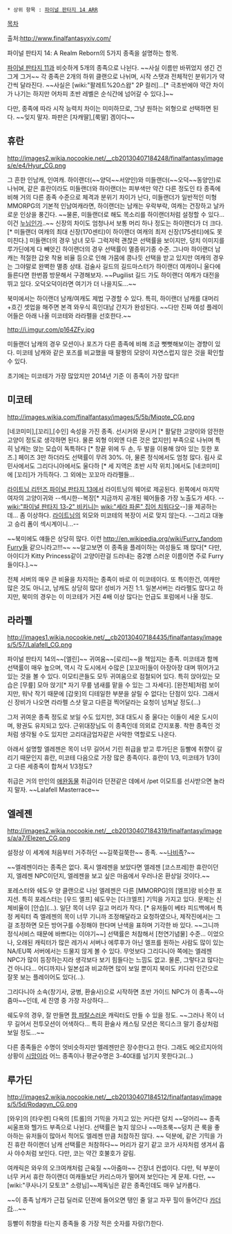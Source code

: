  * 상위 항목 : [[파이널 판타지 14 ARR]]

[[목차]]

출처:http://www.finalfantasyxiv.com/

파이널 판타지 14: A Realm Reborn의 5가지 종족을 설명하는 항목.

[[파이널 판타지 11]]과 비슷하게 5개의 종족으로 나뉜다. ~~사실 이름만 바뀌었지 생긴 건 그게 그거~~ 각 종족은 2개의 하위 클랜으로 나뉘며, 시작 스탯과 전체적인 분위기가 약간씩 달라진다. ~~사실은 [wiki:"팔레트%20스왑" 2P 컬러]...[* 극초반에야 약간 차이가 나기는 하지만 어차피 초반 레벨은 순식간에 넘어갈 수 있다.]~~

다만, 종족에 따라 시작 능력치 차이는 미미하므로, 그냥 원하는 외형으로 선택하면 된다. ~~잊지 말자. 파판은 [자캐딸],[룩딸] 겜이다~~

== 휴란 ==
http://images2.wikia.nocookie.net/__cb20130407184248/finalfantasy/images/e/e4/Hyur_CG.png

그 흔한 인남캐, 인여캐. 하이랜더(~~양덕~~서양인)와 미들랜더(~~오덕~~동양인)로 나뉘며, 같은 휴란이라도 미들랜더와 하이랜더는 피부색만 약간 다른 정도인 타 종족에 비해 거의 다른 종족 수준으로 체격과 분위기 차이가 난다, 미들랜더가 일반적인 미형 MMORPG의 기본적 인남여캐라면, 하이랜더는 남캐는 우락부락, 여캐는 건장하고 날카로운 인상을 풍긴다. ~~물론, 미들랜더로 해도 목소리를 하이랜더처럼 설정할 수 있다... 이건 [[누님]]인가..~~ 신장의 차이도 엄청나서 보통 머리 하나 정도는 하이랜더가 더 크다.[* 미들랜더 여캐의 최대 신장(170센티)이 하이랜더 여캐의 최저 신장(175센티)에도 못 미친다.] 미들랜더의 경우 남녀 모두 그럭저럭 괜찮은 선택률을 보이지만, 덩치 이미지를 루가딘에게 다 빼앗긴 하이랜더의 경우 선택률이 멸종위기종 수준. 그나마 하이랜더 남캐는 적절한 갑옷 착용 비율 등으로 인해 가뭄에 콩나듯 선택을 받고 있지만 여캐의 경우는 그야말로 완벽한 멸종 상태. 검술사 길드의 길드마스터가 하이랜더 여캐이니 울다에 들른다면 한번쯤 방문해서 구경해보자. ~~Pugilist 길드 가도 하이랜더 여캐가 대전을 뛰고 있다. 오덕오덕이라면 여기가 더 나을지도...~~

북미에서는 하이랜더 남캐/여캐도 제법 구경할 수 있다. 특히, 하이랜더 남캐를 대머리+흐긴 셋업을 해주면 본격 와우식 흑인대남 간지가 완성된다. ~~다만 진짜 여성 플레이어들은 아래 나올 미코테와 라라펠을 선호한다.~~

http://i.imgur.com/p164ZFy.jpg

미들랜더 남캐의 경우 모션이나 포즈가 다른 종족에 비해 조금 뻣뻣해보이는 경향이 있다. 미코테 남캐와 같은 포즈를 비교했을 때 팔짱의 모양이 자연스럽지 않은 것을 확인할 수 있다. 


초기에는 미코테가 가장 많았지만 2014년 기준 이 종족이 가장 많다!!
== 미코테 ==
http://images.wikia.com/finalfantasy/images/5/5b/Miqote_CG.png

[네코미미],[꼬리],[수인] 속성을 가진 종족. 선시커와 문시커 [* 활달한 고양이와 얌전한 고양이 정도로 생각하면 된다. 물론 외형 이외엔 다른 것은 없지만] 부족으로 나뉘며 특히 남캐는 앉는 모습이 독특하다 [* 창끝 위에 두 손, 두 발을 이용해 앉아 있는 듯한 포즈.] 페이즈 3만 하더라도 선택률이 무려 30%. 아, 물론 정식에서도 엄청 많다. 림사 로민사에서도 그리다니아에서도 울다하 [* 세 지역은 초반 시작 위치.]에서도 [네코미미]에 [꼬리]가 가득하다. 그 외에는 꼬꼬마 라라펠들...

[[라이트닝 리턴즈 파이널 판타지 13]]에서 라이트닝의 웨어로 제공된다. 왼쪽에서 마지막 여자의 고양이귀와 --섹시한--복장[* 지금까지 공개된 웨어들중 가장 노출도가 세다. --[[wiki:"파이널 판타지 13-2" 비키니는]] [[wiki:"세라 파론" 집어 치워다오]]--]을 제공하는데... 좀 이상하다. [[라이트닝]]의 외모와 미코테의 복장이 서로 맞지 않는다. --그리고 대놓고 승리 폼이 섹시계이니...--

~~북미에도 얘들은 상당히 많다. 이런 [[http://en.wikipedia.org/wiki/Furry_fandom Furry]]들 같으니라고!!!~~
~~알고보면 이 종족을 플레이하는 여성들도 꽤 많다[* 다만, 아이디가 Kitty Princess같이 고양이란걸 드러내는 중2병 스러운 이름이면 주로 Furry들이다.].~~ 

전체 서버의 매우 큰 비율을 차지하는 종족이 바로 이 미코테이다. 또 특이한건, 여캐만 많은 것도 아니고, 남캐도 상당히 많다! 성비가 거진 1:1. 일본서버는 라라펠도 많다고 하지만, 북미의 경우는 이 미코테가 거진 4배 이상 많다는 언급도 포럼에서 나올 정도.

== 라라펠 ==
http://images1.wikia.nocookie.net/__cb20130407184435/finalfantasy/images/5/57/Lalafell_CG.png

파이널 판타지 14의~~[엘린]~~ 귀여움~~[로리]~~을 책임지는 종족. 미코테과 함께 선택률이 매우 높으며, 역시 각 도시에서 수많은 [꼬꼬마]들이 아장아장 대며 뛰어가고 있는 것을 볼 수 있다. 이모티콘들도 모두 귀여움으로 점철되어 있다. 특히 앉아있는 모습은 [무릎] 모아 앉기[* 자기 무릎 냄새를 맡을 수 있는 그 자세다]. [완전체]처럼 보이지만, 워낙 작기 때문에 [갑옷]의 디테일한 부분을 살릴 수 없다는 단점이 있다. 그래서 신 장비가 나오면 라라펠 스샷 말고 다른걸 찍어달라는 요청이 넘쳐날 정도(...)

그저 귀여운 종족 정도로 보일 수도 있지만, 3대 대도시 중 울다는 이들이 세운 도시이며, 왕권도 유지되고 있다. 근위대장님도 이 종족인데 의외로 간지포풍. 착한 종족인 것 처럼 생각될 수도 있지만 고리대금업자같은 사악한 역할로도 나온다.

아래서 설명할 엘레젠은 목이 너무 길어서 기린 취급을 받고 루가딘은 등빨에 취향이 갈리기 때문인지 휴란, 미코테 다음으로 가장 많은 종족이다. 휴란이 1/3, 미코테가 1/3이고 다른 세종족이 합쳐서 1/3정도? 

취급은 거의 만인의 [[애완동물]] 취급이라 던젼같은 데에서 /pet 이모트를 선사받으면 놀라지 말자. ~~Lalafell Masterrace~~ 

== 엘레젠 == 
http://images2.wikia.nocookie.net/__cb20130407184319/finalfantasy/images/a/a7/Elezen_CG.png

설정상 이 세계에 처음부터 거주하던 ~~길쭉길쭉한~~ 종족. ~~[[나비족]]?~~

~~엘레젠이라는 종족은 없다. 혹시 엘레젠을 보았다면 엘레젠 [코스프레]한 휴란이던지, 엘레젠 NPC이던지, 엘레젠을 보고 싶은 마음에서 우러나온 환상일 것이다.~~ 

포레스터와 쉐도우 양 클랜으로 나뉜 엘레젠은 다른 [MMORPG]의 [엘프]랑 비슷한 포지션. 특히 포레스터는 [우드 엘프] 쉐도우는 [다크엘프] 기믹을 가지고 있다. 문제는 신체비율이 [안습](...). 일단 목이 너무 길고 머리가 작다. [* 유저들이 베타 피드백에서 특정 케릭터 즉 엘레젠의 목이 너무 기니까 조정해달라고 요청하였으나, 제작진에서는 그걸 조정하면 모든 방어구를 수정해야 한다며 난색을 표하며 기각한 바 있다. ~~그니까 정식서비스 때문에 바쁘다는 이야기~~] 선택률은 처참해서 [천연기념물] 수준... 이었으나, 오래된 캐릭터가 많은 레가시 서버나 에루후가 아닌 엘프를 원하는 사람도 많이 있는 NA/EU쪽 서버에서는 드물지 않게 볼 수 있다. 무엇보다 그리다니아 쪽에는 엘레젠 NPC가 많이 등장하는지라 생각보다 보기 힘들다는 느낌도 없고. 물론, 그렇다고 많다는 건 아니다... 어디까지나 일본섭과 비교하면 많이 보일 뿐이지 북미도 키다리 인간으로 잘못 보는 플레이어도 있다(...).

그리다니아 소속(창기사, 궁병, 환술사)으로 시작하면 초반 가이드 NPC가 이 종족~~아줌마~~인데, 세 진영 중 가장 자상하다... 

쉐도우의 경우, 잘 만들면 [[팜 파탈]]스러운 캐릭터도 만들 수 있을 정도. ~~그러나 목이 너무 길어서 전투모션이 어색하다... 특히 환술사 캐스팅 모션은 목디스크 말기 증상처럼 보일 정도...~~

다른 종족들은 수명이 엇비슷하지만 엘레젠만은 장수한다고 한다. 그래도 에오르지아의 상황이 [[시망]]이라 어느 종족이나 평균수명은 3-40대를 넘기지 못한다고(...)

== 루가딘 ==
http://images2.wikia.nocookie.net/__cb20130407184512/finalfantasy/images/5/5d/Rodagyn_CG.png

[와우]의 [타우렌] 다옥의 [트롤]의 기믹을 가지고 있는 커다란 덩치 ~~덩어리~~ 종족 씨울프와 헬가드 부족으로 나뉜다. 선택률은 높지 않으나 ~~마초룩~~덩치 큰 룩을 좋아하는 유저들이 많아서 적어도 엘레젠 만큼 처참하진 않다. ~~ 덕분에, 같은 기믹을 가진 휴란 하이랜더 남캐 선택률은 처참하다~~ 머리가 갈기 같고 코가 사자처럼 생겨서 흡사 야수처럼 보인다. 다만, 코는 약간 호불호가 갈림. 

여캐릭은 와우의 오크여캐처럼 근육질 ~~아줌마~~ 건장녀 컨셉이다. 다만, 턱 부분이 너무 커서 휴란 하이랜더 여캐들보단 카리스마가 떨어져 보인다는 게 문제. 다만, ~~[wiki:"쿠사나기 모토코" 소령님]~~제독님은 같은 종족인데도 매우 날카롭다. 

~~이 종족 남캐가 근접 딜러로 던젼에 들어오면 탱인 줄 알고 자꾸 힐이 들어간다 [[카더라]]...~~

등빨이 취향을 타는지 종족들 중 가장 적은 숫자를 자랑(?)한다. 
